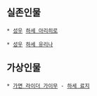 
== 실존인물 ==

 * [[성우]] [[하세 아리히로]]

 * [[성우]] [[하세 유리나]]

== 가상인물 ==

 * [[가면 라이더 가이무]] - [[하세 료지]]

